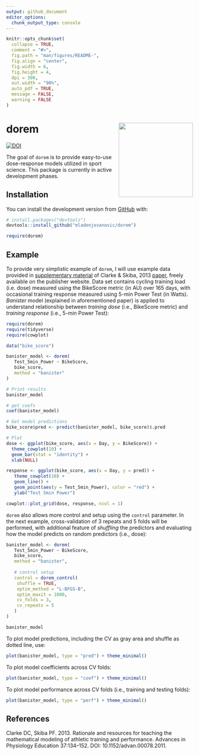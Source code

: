 ```yaml
---
output: github_document
editor_options: 
  chunk_output_type: console
---
```


<!-- README.md is generated from README.Rmd. Please edit that file -->

```r
knitr::opts_chunk$set(
  collapse = TRUE,
  comment = "#>",
  fig.path = "man/figures/README-",
  fig.align = "center",
  fig.width = 6,
  fig.height = 4,
  dpi = 300,
  out.width = "90%",
  auto_pdf = TRUE,
  message = FALSE,
  warning = FALSE
)
```

# dorem <img src="man/figures/logo.png" align="right" width="200" />

<!-- badges: start -->
[![DOI](https://zenodo.org/badge/DOI/10.5281/zenodo.3757085.svg)](https://doi.org/10.5281/zenodo.3757085)
<!-- badges: end -->

The goal of `dorem` is to provide easy-to-use dose-response models utilized in sport science. This package is currently in active development phases. 

## Installation

You can install the development version from [GitHub](https://github.com/mladenjovanovic/dorem) with:

``` r
# install.packages("devtools")
devtools::install_github("mladenjovanovic/dorem")

require(dorem)
```

## Example

To provide very simplistic example of `dorem`, I will use example data provided in [supplementary material](https://journals.physiology.org/doi/full/10.1152/advan.00078.2011m) of Clarke & Skiba, 2013 [paper](https://journals.physiology.org/doi/full/10.1152/advan.00078.2011?), freely available on the publisher website. Data set contains cycling training load (i.e. dose) measured using the BikeScore metric (in AU) over 165 days, with occasional training response measured using 5-min Power Test (in Watts). *Banister* model (explained in aforementioned paper) is applied to understand relationship between *training dose* (i.e., BikeScore metric) and *training response* (i.e., 5-min Power Test): 

```r
require(dorem)
require(tidyverse)
require(cowplot)

data("bike_score")

banister_model <- dorem(
   Test_5min_Power ~ BikeScore,
   bike_score,
   method = "banister"
)

# Print results
banister_model

# get coefs
coef(banister_model)

# Get model predictions
bike_score$pred <- predict(banister_model, bike_score)$.pred

# Plot
dose <- ggplot(bike_score, aes(x = Day, y = BikeScore)) +
  theme_cowplot(10) +
  geom_bar(stat = "identity") +
  xlab(NULL)

response <- ggplot(bike_score, aes(x = Day, y = pred)) +
   theme_cowplot(10) +
   geom_line() +
   geom_point(aes(y = Test_5min_Power), color = "red") +
   ylab("Test 5min Power")

cowplot::plot_grid(dose, response, ncol = 1)
```

`dorem` also allows more control and setup using the `control` parameter. In the next example, cross-validation of 3 repeats and 5 folds will be performed, with additional feature of *shuffling* the predictors and evaluating how the model predicts on random predictors (i.e., dose):

```r
banister_model <- dorem(
   Test_5min_Power ~ BikeScore,
   bike_score,
   method = "banister",
   
   # control setup
   control = dorem_control(
    shuffle = TRUE,
    optim_method = "L-BFGS-B",
    optim_maxit = 1000,
    cv_folds = 3,
    cv_repeats = 5
   )
)   

banister_model
```

To plot model predictions, including the CV as gray area and shuffle as dotted line, use:

```r
plot(banister_model, type = "pred") + theme_minimal()
```

To plot model coefficients across CV folds:

```r
plot(banister_model, type = "coef") + theme_minimal()
```

To plot model performance across CV folds (i.e., training and testing folds):

```r
plot(banister_model, type = "perf") + theme_minimal()
```

## References

Clarke DC, Skiba PF. 2013. Rationale and resources for teaching the mathematical modeling of athletic training and performance. Advances in Physiology Education 37:134–152. DOI: 10.1152/advan.00078.2011.
